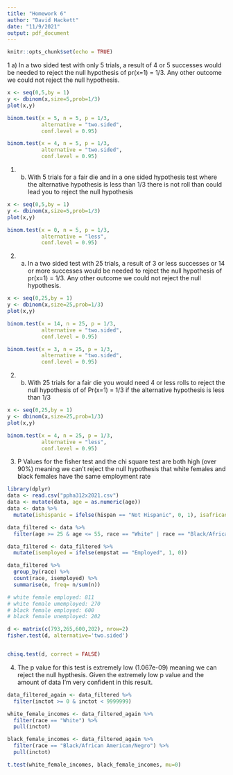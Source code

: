 ```yaml
---
title: "Homework 6"
author: "David Hackett"
date: "11/9/2021"
output: pdf_document
---
```


```r
knitr::opts_chunk$set(echo = TRUE)
```

1 a) In a two sided test with only 5 trials, a result of 4 or 5 successes would be needed to reject the null hypothesis of pr(x=1) = 1/3. Any other outcome we could not reject the null hypothesis.

```r
x <- seq(0,5,by = 1)
y <- dbinom(x,size=5,prob=1/3)
plot(x,y)

binom.test(x = 5, n = 5, p = 1/3,
           alternative = "two.sided",
           conf.level = 0.95)

binom.test(x = 4, n = 5, p = 1/3,
           alternative = "two.sided",
           conf.level = 0.95)
```

1. b) With 5 trials for a fair die and in a one sided hypothesis test where the alternative hypothesis is less than 1/3 there is not roll than could lead you to reject the null hypothesis

```r
x <- seq(0,5,by = 1)
y <- dbinom(x,size=5,prob=1/3)
plot(x,y)

binom.test(x = 0, n = 5, p = 1/3,
           alternative = "less",
           conf.level = 0.95)

```


2. a)  In a two sided test with 25 trials, a result of 3 or less successes or 14 or more successes would be needed to reject the null hypothesis of pr(x=1) = 1/3. Any other outcome we could not reject the null hypothesis.

```r

x <- seq(0,25,by = 1)
y <- dbinom(x,size=25,prob=1/3)
plot(x,y)

binom.test(x = 14, n = 25, p = 1/3,
           alternative = "two.sided",
           conf.level = 0.95)

binom.test(x = 3, n = 25, p = 1/3,
           alternative = "two.sided",
           conf.level = 0.95)

```

2. b) With 25 trials for a fair die you would need 4 or less rolls to reject the null hypothesis of of Pr(x=1) = 1/3 if the alternative hypothesis is less than 1/3

```r
x <- seq(0,25,by = 1)
y <- dbinom(x,size=25,prob=1/3)
plot(x,y)

binom.test(x = 4, n = 25, p = 1/3,
           alternative = "less",
           conf.level = 0.95)

```


3. P Values for the fisher test and the chi square test are both high (over 90%) meaning we can't reject the null hypothesis that white females and black females have the same employment rate


```r

library(dplyr) 
data <- read.csv("ppha312x2021.csv")
data <- mutate(data, age = as.numeric(age))
data <- data %>% 
  mutate(ishispanic = ifelse(hispan == "Not Hispanic", 0, 1), isafricanamerican = ifelse(race == "Black/African American/Negro", 1, 0))

data_filtered <- data %>%
  filter(age >= 25 & age <= 55, race == "White" | race == "Black/African American/Negro", ishispanic == 0, sex == "Female")

data_filtered <- data_filtered %>%
  mutate(isemployed = ifelse(empstat == "Employed", 1, 0))

data_filtered %>%
  group_by(race) %>%
  count(race, isemployed) %>%
  summarise(n, freq= n/sum(n))

# white female employed: 811 
# white female umemployed: 270
# black female employed: 600
# black female unemployed: 202

d <- matrix(c(793,265,600,202), nrow=2)
fisher.test(d, alternative='two.sided')


chisq.test(d, correct = FALSE)
```
4. The p value for this test is extremely low (1.067e-09) meaning we can reject the null hypthesis. Given the extremely low p value and the amount of data I'm very confident in this result.

```r

data_filtered_again <- data_filtered %>%
  filter(inctot >= 0 & inctot < 9999999)

white_female_incomes <- data_filtered_again %>%
  filter(race == "White") %>%
  pull(inctot)

black_female_incomes <- data_filtered_again %>%
  filter(race == "Black/African American/Negro") %>%
  pull(inctot)

t.test(white_female_incomes, black_female_incomes, mu=0)
```


